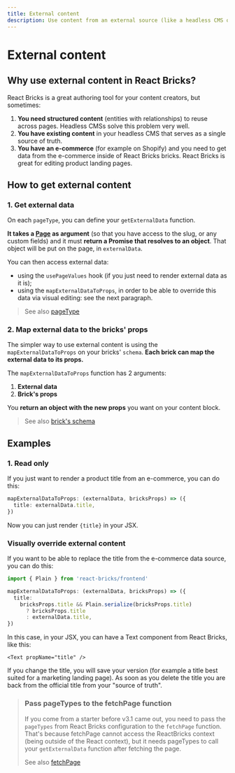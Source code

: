 ```yaml
---
title: External content
description: Use content from an external source (like a headless CMS or e-commerce) in React Bricks
---
```


# External content

## Why use external content in React Bricks?

React Bricks is a great authoring tool for your content creators, but sometimes:

1. **You need structured content** (entities with relationships) to reuse across pages. Headless CMSs solve this problem very well.
2. **You have existing content** in your headless CMS that serves as a single source of truth.
3. **You have an e-commerce** (for example on Shopify) and you need to get data from the e-commerce inside of React Bricks bricks. React Bricks is great for editing product landing pages.

## How to get external content

### 1. Get external data

On each `pageType`, you can define your `getExternalData` function.

**It takes a [Page](/api-reference/types/types#page) as argument** (so that you have access to the slug, or any custom fields) and it must **return a Promise that resolves to an object**. That object will be put on the page, in `externalData`.

You can then access external data:

- using the `usePageValues` hook (if you just need to render external data as it is);
- using the `mapExternalDataToProps`, in order to be able to override this data via visual editing: see the next paragraph.

> See also [pageType](/docs/configuration/page-types)

### 2. Map external data to the bricks' props

The simpler way to use external content is using the `mapExternalDataToProps` on your bricks' `schema`. **Each brick can map the external data to its props.**

The `mapExternalDataToProps` function has 2 arguments:

1. **External data**
2. **Brick's props**

You **return an object with the new props** you want on your content block.

> See also [brick's schema](/docs/bricks/schema)

## Examples

### 1. Read only

If you just want to render a product title from an e-commerce, you can do this:

```ts
mapExternalDataToProps: (externalData, bricksProps) => ({
  title: externalData.title,
})
```

Now you can just render `{title}` in your JSX.

### Visually override external content

If you want to be able to replace the title from the e-commerce data source, you can do this:

```ts
import { Plain } from 'react-bricks/frontend'

mapExternalDataToProps: (externalData, bricksProps) => ({
  title:
    bricksProps.title && Plain.serialize(bricksProps.title)
      ? bricksProps.title
      : externalData.title,
})
```

In this case, in your JSX, you can have a Text component from React Bricks, like this:

```tsx
<Text propName="title" />
```

If you change the title, you will save your version (for example a title best suited for a marketing landing page). As soon as you delete the title you are back from the official title from your "source of truth".

> ### Pass pageTypes to the fetchPage function
>
> If you come from a starter before v3.1 came out, you need to pass the `pageTypes` from React Bricks configuration to the `fetchPage` function. That's because fetchPage cannot access the ReactBricks context (being outside of the React context), but it needs pageTypes to call your `getExternalData` function after fetching the page.
>
> See also [fetchPage](/api-reference/utilities/fetch-page)
